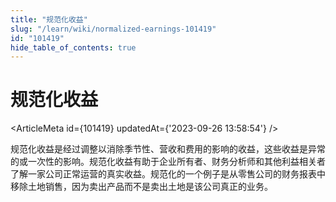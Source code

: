 ```yaml
---
title: "规范化收益"
slug: "/learn/wiki/normalized-earnings-101419"
id: "101419"
hide_table_of_contents: true
---
```



# 规范化收益

<ArticleMeta id={101419} updatedAt={'2023-09-26 13:58:54'} />
<div className='border-solid border-b border-t-0 my-4 border-[var(--ifm-color-gray-300)]' />

规范化收益是经过调整以消除季节性、营收和费用的影响的收益，这些收益是异常的或一次性的影响。规范化收益有助于企业所有者、财务分析师和其他利益相关者了解一家公司正常运营的真实收益。规范化的一个例子是从零售公司的财务报表中移除土地销售，因为卖出产品而不是卖出土地是该公司真正的业务。
